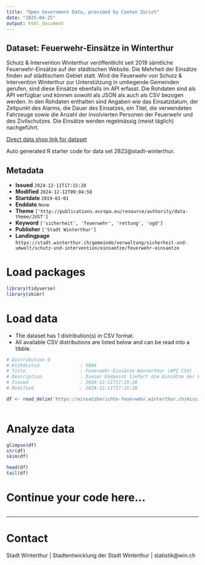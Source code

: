 ```yaml
---
title: "Open Government Data, provided by Canton Zurich"
date: "2025-04-25"
output: html_document
---
```


## Dataset: Feuerwehr-Einsätze in Winterthur

Schutz & Intervention Winterthur veröffentlicht seit 2019 sämtliche Feuerwehr-Einsätze auf der städtischen Website. Die Mehrheit der Einsätze finden auf städtischem Gebiet statt. Wird die Feuerwehr von Schutz & Intervention Winterthur zur Unterstützung in umliegende Gemeinden gerufen, sind diese Einsätze ebenfalls im API erfasst. Die Rohdaten sind als API verfügbar und können sowohl als JSON als auch als CSV bezogen werden. In den Rohdaten enthalten sind Angaben wie das Einsatzdatum, der Zeitpunkt des Alarms, die Dauer des Einsatzes, ein Titel, die verwendeten Fahrzeuge sowie die Anzahl der involvierten Personen der Feuerwehr und des Zivilschutzes. Die Einsätze werden regelmässig (meist täglich) nachgeführt. 

[Direct data shop link for dataset](https://www.zh.ch/de/politik-staat/statistik-daten/datenkatalog.html#/datasets/2822@stadt-winterthur)

Auto generated R starter code for data set 2822@stadt-winterthur.

## Metadata

- **Issued** `2024-12-11T17:15:28`
- **Modified** `2024-12-12T09:04:58`
- **Startdate** `2019-01-01`
- **Enddate** `None`
- **Theme** `['http://publications.europa.eu/resource/authority/data-theme/JUST']`
- **Keyword** `['sicherheit', 'feuerwehr', 'rettung', 'ogd']`
- **Publisher** `['Stadt Winterthur']`
- **Landingpage** `https://stadt.winterthur.ch/gemeinde/verwaltung/sicherheit-und-umwelt/schutz-und-intervention/einsaetze/feuerwehr-einsaetze`


# Load packages

```r

library(tidyverse)
library(skimr)

```

# Load data

-   The dataset has 1 distribution(s) in CSV format.
-   All available CSV distributions are listed below and can be read into a tibble.

```r

# Distribution 0
# Ktzhdistid               : 5804
# Title                    : Feuerwehr-Einsätze Winterthur (API CSV)
# Description              : Dieser Endpoint liefert die Einsätze der Feuerwehr Winterthur im CSV-Format. Die Dokumentation zum API ist im Datensatz verlinkt unter "API-Dokumentation Feuerwehr-Einsätze".
# Issued                   : 2024-12-11T17:15:28
# Modified                 : 2024-12-11T17:15:28

df <- read_delim('https://einsatzberichte-feuerwehr.winterthur.ch/mission-reports/csv')



```

# Analyze data

```r

glimpse(df)
str(df)
skim(df)

head(df)
tail(df)

```

# Continue your code here...

```r

```

------------------------------------------------------------------------

# Contact

Stadt Winterthur | Stadtentwicklung der Stadt Winterthur | statistik@win.ch
